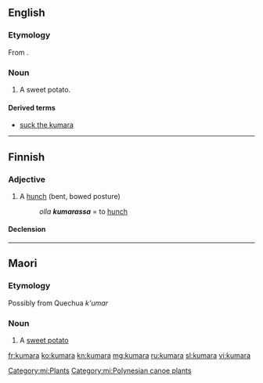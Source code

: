 ==English==

===Etymology===
From {{etyl|mi|en}}.

===Noun===
{{en-noun|kumara|}}

# {{New Zealand}} A sweet potato.

====Derived terms====
* [[suck the kumara]]

----

==Finnish==

===Adjective===
{{fi-adj||comp=kumarampi|sup=kumarin}}

# A [[hunch]] (bent, bowed posture)
#: ''olla '''kumarassa''''' = to [[hunch]]

====Declension====
{{fi-decl-koira|kumar|||a|}}

----

==Maori==

===Etymology===
Possibly from Quechua ''k'umar''

===Noun===
{{head|mi|noun}}

# A [[sweet potato]]

[[Category:mi:Plants]]
[[Category:mi:Polynesian canoe plants]]

[[fr:kumara]]
[[ko:kumara]]
[[kn:kumara]]
[[mg:kumara]]
[[ru:kumara]]
[[sl:kumara]]
[[vi:kumara]]